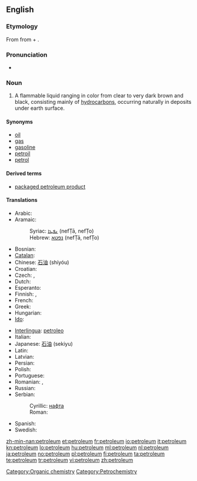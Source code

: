 ==English==
{{wikipedia}}

===Etymology===
From {{etyl|enm}} {{term|petroleum|lang=la}} from {{term|petra||rock|lang=la}} + {{term|oleum||oil|lang=la}}.

===Pronunciation===
* {{audio|En-us-petroleum.ogg|Audio (US)}}

===Noun===
{{en-noun|pl='''[[petroleums]]''' ''or, rarely,'' '''[[petrolea]]'''}}

# A flammable liquid ranging in color from clear to very dark brown and black, consisting mainly of [[hydrocarbon]]s, occurring naturally in deposits under earth surface.

====Synonyms====
* [[oil]]
* [[gas]]
* [[gasoline]]
* [[petroil]]
* [[petrol]]

====Derived terms====
* [[packaged petroleum product]]

====Translations====
{{trans-top|the flammable liquid mixture of hydrocarbons}}
* Arabic: {{t|ar|نفط|m|tr=nafʈ}}
* Aramaic:
*: Syriac: [[ܢܦܛܐ]] (nefṬā, nefṬo) {{m}}
*: Hebrew: [[נפטא]] (nefṬā, nefṬo) {{m}}
* Bosnian: {{t-|bs|nafta|f}}
* [[Catalan]]: {{t+|ca|petroli}}
* Chinese: [[石油]] (shíyóu)
* Croatian: {{t-|hr|nafta|f|alt=nȁfta}}
* Czech: {{t+|cs|ropa|f}}, {{t-|cs|nafta|f}}
* Dutch: {{t+|nl|petroleum|m}}
* Esperanto: {{t-|eo|petrolo|xs=Esperanto}}
* Finnish: {{t+|fi|raakaöljy}}, {{t+|fi|maaöljy}}
* French: {{t+|fr|pétrole|m}}
* Greek: {{t+|el|πετρέλαιο|tr=petréleo}}
* Hungarian: {{t+|hu|kőolaj}}
* [[Ido]]: {{t+|io|petrolo|xs=Ido}}
{{trans-mid}}
* [[Interlingua]]: [[petroleo]]
* Italian: {{t+|it|petrolio|m}}
* Japanese: [[石油]] (sekiyu)
* Latin: {{t-|la|petroleum}}
* Latvian: {{t-|lv|nafta|f|xs=Latvian}}
* Persian: {{t|fa|اتش|tr=naft|xs=Persian}}
* Polish: {{t+|pl|ropa naftowa|f}}
* Portuguese: {{t+|pt|petróleo|m}}
* Romanian: {{t+|ro|petrol|n}},  {{t|ro|ţiţei|n}}
* Russian: {{t+|ru|нефть|f|tr=neft}}
* Serbian:
*: Cyrillic: [[нафта]] {{f}}
*: Roman: {{t-|sr|nafta|f}}
* Spanish: {{t+|es|petróleo|m}}
* Swedish: {{t-|sv|petroleum|n}}
{{trans-bottom}}

[[Category:Organic chemistry]]
[[Category:Petrochemistry]]

[[zh-min-nan:petroleum]]
[[et:petroleum]]
[[fr:petroleum]]
[[io:petroleum]]
[[it:petroleum]]
[[kn:petroleum]]
[[lo:petroleum]]
[[hu:petroleum]]
[[ml:petroleum]]
[[nl:petroleum]]
[[ja:petroleum]]
[[no:petroleum]]
[[pl:petroleum]]
[[fi:petroleum]]
[[ta:petroleum]]
[[te:petroleum]]
[[tr:petroleum]]
[[vi:petroleum]]
[[zh:petroleum]]